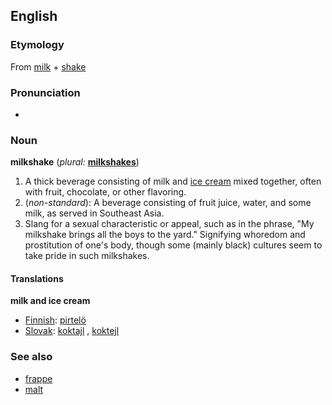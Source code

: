 ==English==

===Etymology===
From [[milk]] + [[shake]]

===Pronunciation===
*{{audio|en-us-milkshake.ogg|Audio (US)}}

===Noun===
'''milkshake'''  (''plural:'' '''[[milkshakes]]''')
# A thick beverage consisting of milk and [[ice cream]] mixed together, often with fruit, chocolate, or other flavoring.
# (''non-standard''): A beverage consisting of fruit juice, water, and some milk, as served in Southeast Asia.
# Slang for a sexual characteristic or appeal, such as in the phrase, "My milkshake brings all the boys to the yard."  Signifying whoredom and prostitution of one's body, though some (mainly black) cultures seem to take pride in such milkshakes.

====Translations====
'''milk and ice cream'''
*[[Finnish]]: [[pirtelö]]
*[[Slovak]]: [[koktajl]] {{m}}, [[koktejl]] {{m}}

===See also===
*[[frappe]]
*[[malt]]